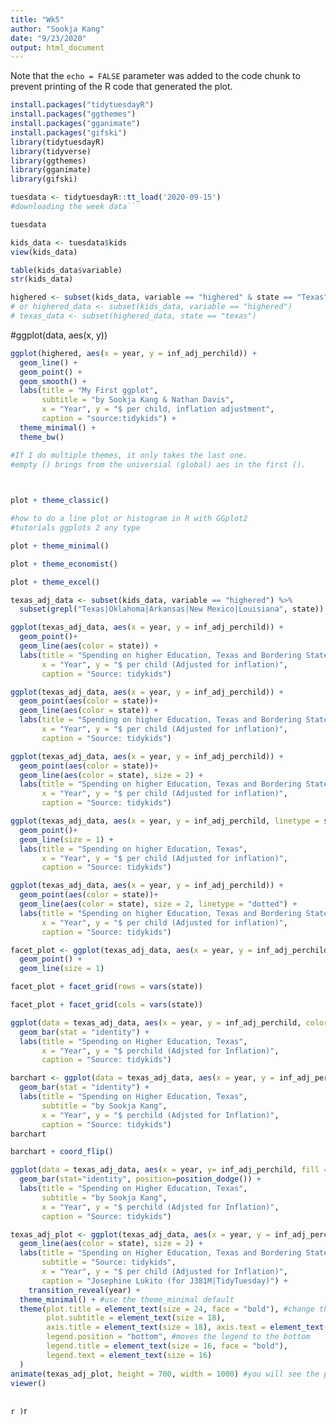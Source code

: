 ```yaml
---
title: "Wk5"
author: "Sookja Kang"
date: "9/23/2020"
output: html_document
---
```


Note that the `echo = FALSE` parameter was added to the code chunk to prevent printing of the R code that generated the plot.
```r
install.packages("tidytuesdayR")
install.packages("ggthemes")
install.packages("gganimate")
install.packages("gifski")
library(tidytuesdayR)
library(tidyverse)
library(ggthemes)
library(gganimate)
library(gifski)
```


```r
tuesdata <- tidytuesdayR::tt_load('2020-09-15')
#downloading the week data```
```


```r
tuesdata
```


```r
kids_data <- tuesdata$kids
view(kids_data)
```


```r
table(kids_data$variable)
str(kids_data)
```


```r
highered <- subset(kids_data, variable == "highered" & state == "Texas")
# or highered_data <- subset(kids_data, variable == "highered")
# texas_data <- subset(highered_data, state == "texas")
```

#ggplot(data, aes(x, y))

```r
ggplot(highered, aes(x = year, y = inf_adj_perchild)) + 
  geom_line() + 
  geom_point() +
  geom_smooth() +
  labs(title = "My First ggplot", 
       subtitle = "by Sookja Kang & Nathan Davis",
       x = "Year", y = "$ per child, inflation adjustment",
       caption = "source:tidykids") +
  theme_minimal() + 
  theme_bw() 

#If I do multiple themes, it only takes the last one. 
#empty () brings from the universial (global) aes in the first ().

 
```


```r
plot + theme_classic()

#how to do a line plot or histogram in R with GGplot2
#tutorials ggplots 2 any type
```


```r
plot + theme_minimal()
```


```r
plot + theme_economist()
```

```r
plot + theme_excel()
```

```r
texas_adj_data <- subset(kids_data, variable == "highered") %>%
  subset(grepl("Texas|Oklahoma|Arkansas|New Mexico|Louisiana", state))
```


```r
ggplot(texas_adj_data, aes(x = year, y = inf_adj_perchild)) +
  geom_point()+
  geom_line(aes(color = state)) + 
  labs(title = "Spending on higher Education, Texas and Bordering States",
       x = "Year", y = "$ per child (Adjusted for inflation)", 
       caption = "Source: tidykids")

```


```r
ggplot(texas_adj_data, aes(x = year, y = inf_adj_perchild)) +
  geom_point(aes(color = state))+
  geom_line(aes(color = state)) + 
  labs(title = "Spending on higher Education, Texas and Bordering States",
       x = "Year", y = "$ per child (Adjusted for inflation)", 
       caption = "Source: tidykids")
```


```r
ggplot(texas_adj_data, aes(x = year, y = inf_adj_perchild)) +
  geom_point(aes(color = state))+
  geom_line(aes(color = state), size = 2) + 
  labs(title = "Spending on higher Education, Texas and Bordering States",
       x = "Year", y = "$ per child (Adjusted for inflation)", 
       caption = "Source: tidykids")

```


```r
ggplot(texas_adj_data, aes(x = year, y = inf_adj_perchild, linetype = state)) +
  geom_point()+
  geom_line(size = 1) + 
  labs(title = "Spending on higher Education, Texas",
       x = "Year", y = "$ per child (Adjusted for inflation)", 
       caption = "Source: tidykids")
```


```r
ggplot(texas_adj_data, aes(x = year, y = inf_adj_perchild)) +
  geom_point(aes(color = state))+
  geom_line(aes(color = state), size = 2, linetype = "dotted") + 
  labs(title = "Spending on higher Education, Texas and Bordering States",
       x = "Year", y = "$ per child (Adjusted for inflation)", 
       caption = "Source: tidykids")
```
```r
facet_plot <- ggplot(texas_adj_data, aes(x = year, y = inf_adj_perchild)) +
  geom_point() +
  geom_line(size = 1)

facet_plot + facet_grid(rows = vars(state))
```


```r
facet_plot + facet_grid(cols = vars(state))
```

```r
ggplot(data = texas_adj_data, aes(x = year, y = inf_adj_perchild, color = state)) + 
  geom_bar(stat = "identity") + 
  labs(title = "Spending on Higher Education, Texas", 
       x = "Year", y = "$ perchild (Adjsted for Inflation)", 
       caption = "Source: tidykids")
```
```r
barchart <- ggplot(data = texas_adj_data, aes(x = year, y = inf_adj_perchild, fill = state)) + 
  geom_bar(stat = "identity") + 
  labs(title = "Spending on Higher Education, Texas", 
       subtitle = "by Sookja Kang",
       x = "Year", y = "$ perchild (Adjsted for Inflation)", 
       caption = "Source: tidykids")
barchart
```
```r
barchart + coord_flip()
```
```r
ggplot(data = texas_adj_data, aes(x = year, y= inf_adj_perchild, fill = state)) +
  geom_bar(stat="identity", position=position_dodge()) + 
  labs(title = "Spending on Higher Education, Texas", 
       subtitle = "by Sookja Kang",
       x = "Year", y = "$ perchild (Adjsted for Inflation)", 
       caption = "Source: tidykids")
```
```r
texas_adj_plot <- ggplot(texas_adj_data, aes(x = year, y = inf_adj_perchild)) +
  geom_line(aes(color = state), size = 2) +
  labs(title = "Spending on Higher Education, Texas and Bordering States, Year: {round(frame_along, 0)}",
       subtitle = "Source: tidykids",
       x = "Year", y = "$ per child (Adjusted for Inflation)",
       caption = "Josephine Lukito (for J381M|TidyTuesday)") +
    transition_reveal(year) +
  theme_minimal() + #use the theme_minimal default
  theme(plot.title = element_text(size = 24, face = "bold"), #change the plot f
        plot.subtitle = element_text(size = 18),
        axis.title = element_text(size = 18), axis.text = element_text(size = 16),
        legend.position = "bottom", #moves the legend to the bottom
        legend.title = element_text(size = 16, face = "bold"), 
        legend.text = element_text(size = 16)
  )
animate(texas_adj_plot, height = 700, width = 1000) #you will see the plot in viewer()
viewer()
```


```r
```


```r
) 
```r